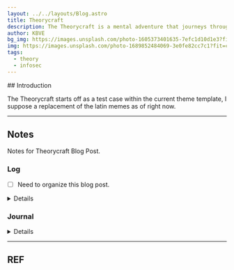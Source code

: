 ```yaml
---
layout: ../../layouts/Blog.astro
title: Theorycraft
description: The Theorycraft is a mental adventure that journeys through the moral, spiritual, and metaphysical realms of the mind.
author: KBVE
bg_img: https://images.unsplash.com/photo-1605373401635-7efc1d10d1e3?fit=crop&w=1400&h=700&q=75
img: https://images.unsplash.com/photo-1689852484069-3e0fe82cc7c1?fit=crop&w=1400&h=700&q=75
tags:
  - theory
  - infosec
---
```



<MDXJS>
## Introduction

The Theorycraft starts off as a test case within the current theme template, I suppose a replacement of the latin memes as of right now.

</MDXJS>

---

<MDXJS>

## Notes

Notes for Theorycraft Blog Post.

### Log

- [ ] Need to organize this blog post.

<Details data="Closed">

### Closed

- [x] Update the Theorycraft Blog Post
- [x] MDXJS Wrapper

</Details>

### Journal

<Details data="J1">

#### J1

##### 07-29-2023

Updating the theorycraft blog post.

</Details>

</MDXJS>

---

<MDXJS>

## REF

</MDXJS>
